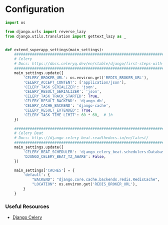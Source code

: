 # Configuration
```py filename="superapp/apps/tasks/settings.py"
import os

from django.urls import reverse_lazy
from django.utils.translation import gettext_lazy as _


def extend_superapp_settings(main_settings):
    ######################################################################
    # Celery
    # Docs: https://docs.celeryq.dev/en/stable/django/first-steps-with-django.html
    ######################################################################
    main_settings.update({
        'CELERY_BROKER_URL': os.environ.get('REDIS_BROKER_URL'),
        'CELERY_ACCEPT_CONTENT': ['application/json'],
        'CELERY_TASK_SERIALIZER': 'json',
        'CELERY_RESULT_SERIALIZER': 'json',
        'CELERY_TASK_TRACK_STARTED': True,
        'CELERY_RESULT_BACKEND': 'django-db',
        'CELERY_CACHE_BACKEND': 'django-cache',
        'CELERY_RESULT_EXTENDED': True,
        'CELERY_TASK_TIME_LIMIT': 60 * 60,  # 1h
    })

    ######################################################################
    # Celery Beat
    # Docs: https://django-celery-beat.readthedocs.io/en/latest/
    ######################################################################
    main_settings.update({
        'CELERY_BEAT_SCHEDULER': 'django_celery_beat.schedulers:DatabaseScheduler',
        'DJANGO_CELERY_BEAT_TZ_AWARE': False,
    })

    main_settings['CACHES'] = {
        'default': {
            "BACKEND": "django.core.cache.backends.redis.RedisCache",
            "LOCATION": os.environ.get('REDIS_BROKER_URL'),
        }
    }

```

### Useful Resources

- [Django Celery](https://docs.celeryq.dev/en/stable/django/first-steps-with-django.html)
